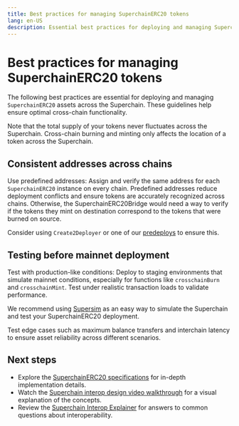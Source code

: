 ```yaml
---
title: Best practices for managing SuperchainERC20 tokens
lang: en-US
description: Essential best practices for deploying and managing SuperchainERC20 assets across Superchain networks.
---
```


# Best practices for managing SuperchainERC20 tokens

The following best practices are essential for deploying and managing `SuperchainERC20` assets across the Superchain. These guidelines help ensure optimal cross-chain functionality.

Note that the total supply of your tokens never fluctuates across the Superchain. Cross-chain burning and minting only affects the location of a token across the Superchain.

## Consistent addresses across chains

Use predefined addresses: Assign and verify the same address for each `SuperchainERC20` instance on every chain. Predefined addresses reduce deployment conflicts and ensure tokens are accurately recognized across chains. Otherwise, the SuperchainERC20Bridge would need a way to verify if the tokens they mint on destination correspond to the tokens that were burned on source.

Consider using `Create2Deployer` or one of our [predeploys](https://specs.optimism.io/interop/predeploys.html) to ensure this.

## Testing before mainnet deployment

Test with production-like conditions: Deploy to staging environments that simulate mainnet conditions, especially for functions like `crosschainBurn` and `crosschainMint`. Test under realistic transaction loads to validate performance.

We recommend using [Supersim](https://supersim.pages.dev/introduction) as an easy way to simulate the Superchain and test your SuperchainERC20 deployment.

Test edge cases such as maximum balance transfers and interchain latency to ensure asset reliability across different scenarios.

## Next steps

*   Explore the [SuperchainERC20 specifications](https://specs.optimism.io/interop/token-bridging.html) for in-depth implementation details.
*   Watch the [Superchain interop design video walkthrough](https://www.youtube.com/watch?v=FKc5RgjtGes) for a visual explanation of the concepts.
*   Review the [Superchain Interop Explainer](../explainer) for answers to common questions about interoperability.

